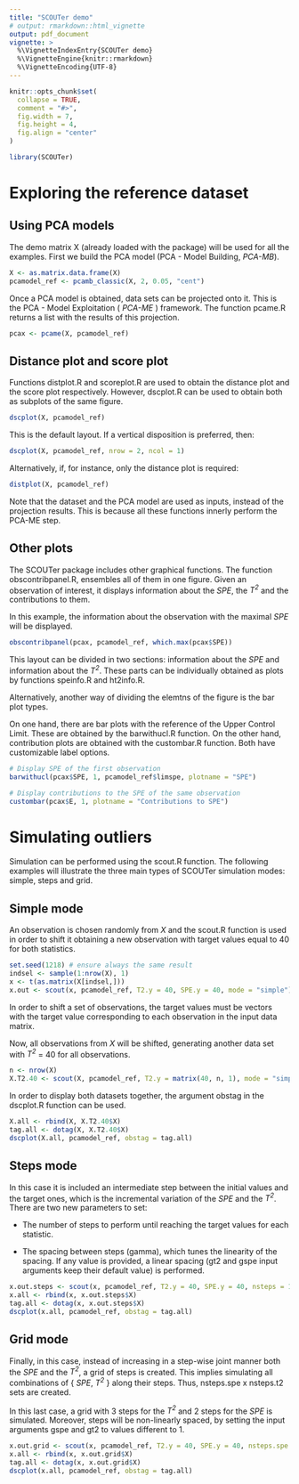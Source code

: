 ```yaml
---
title: "SCOUTer demo"
# output: rmarkdown::html_vignette
output: pdf_document
vignette: >
  %\VignetteIndexEntry{SCOUTer demo}
  %\VignetteEngine{knitr::rmarkdown}
  %\VignetteEncoding{UTF-8}
---
```


```r
knitr::opts_chunk$set(
  collapse = TRUE,
  comment = "#>",
  fig.width = 7,
  fig.height = 4,
  fig.align = "center"
)
```

```r
library(SCOUTer)
```
# Exploring the reference dataset
## Using PCA models
The demo matrix X (already loaded with the package) will be used for all the examples. First we build the PCA model (PCA - Model Building, _PCA-MB_).

```r
X <- as.matrix.data.frame(X)
pcamodel_ref <- pcamb_classic(X, 2, 0.05, "cent")
```

Once a PCA model is obtained, data sets can be projected onto it. This is the PCA - Model Exploitation ( _PCA-ME_ ) framework. The function pcame.R returns a list with the results of this projection. 

```r
pcax <- pcame(X, pcamodel_ref)
```

## Distance plot and score plot

Functions distplot.R and scoreplot.R are used to obtain the distance plot and the score plot respectively. However, dscplot.R can be used to obtain both as subplots of the same figure. 

```r
dscplot(X, pcamodel_ref)
```

This is the default layout. If a vertical disposition is preferred, then:

```r
dscplot(X, pcamodel_ref, nrow = 2, ncol = 1)
```

Alternatively, if, for instance, only the distance plot is required:

```r
distplot(X, pcamodel_ref)
```

Note that the dataset and the PCA model are used as inputs, instead of the projection results. This is because all these functions innerly perform the PCA-ME step.

## Other plots
The SCOUTer package includes other graphical functions. The function obscontribpanel.R, ensembles all of them in one figure. Given an observation of interest, it displays information about the _SPE_, the _T<sup>2</sup>_ and the contributions to them.

In this example, the information about the observation with the maximal _SPE_ will be displayed.

```r
obscontribpanel(pcax, pcamodel_ref, which.max(pcax$SPE))
```

This layout can be divided in two sections: information about the _SPE_ and information about the _T<sup>2</sup>_. These parts can be individually obtained as plots by functions speinfo.R and ht2info.R.

Alternatively, another way of dividing the elemtns of the figure is the bar plot types. 

On one hand, there are bar plots with the reference of the Upper Control Limit. These are obtained by the barwithucl.R function. On the other hand, contribution plots are obtained with the custombar.R function. Both have customizable label options.

```r
# Display SPE of the first observation
barwithucl(pcax$SPE, 1, pcamodel_ref$limspe, plotname = "SPE")
```
```r
# Display contributions to the SPE of the same observation
custombar(pcax$E, 1, plotname = "Contributions to SPE")
```


# Simulating outliers

Simulation can be performed using the scout.R function. The following examples will illustrate the three main types of SCOUTer simulation modes: simple, steps and grid.

## Simple mode
An observation is chosen randomly from *X* and the scout.R function is used in order to shift it obtaining a new observation with target values equal to 40 for both statistics. 

```r
set.seed(1218) # ensure always the same result 
indsel <- sample(1:nrow(X), 1)
x <- t(as.matrix(X[indsel,]))
x.out <- scout(x, pcamodel_ref, T2.y = 40, SPE.y = 40, mode = "simple")
```

In order to shift a set of observations, the target values must be vectors with the target value corresponding to each observation in the input data matrix.

Now, all observations from *X* will be shifted, generating another data set with _T<sup>2</sup>_ = 40 for all observations.

```r
n <- nrow(X)
X.T2.40 <- scout(X, pcamodel_ref, T2.y = matrix(40, n, 1), mode = "simple")
```

In order to display both datasets together, the argument obstag in the dscplot.R function can be used. 

```r
X.all <- rbind(X, X.T2.40$X)
tag.all <- dotag(X, X.T2.40$X)
dscplot(X.all, pcamodel_ref, obstag = tag.all)
```

## Steps mode
In this case it is included an intermediate step between the initial values and the target ones, which is the incremental variation of the _SPE_ and the _T<sup>2</sup>_. There are two new parameters to set:

* The number of steps to perform until reaching the target values for each statistic.

* The spacing between steps (gamma), which tunes the linearity of the spacing. If any value is provided, a linear spacing (gt2 and gspe input arguments keep their default value) is performed.

```r
x.out.steps <- scout(x, pcamodel_ref, T2.y = 40, SPE.y = 40, nsteps = 10, mode = "steps")
x.all <- rbind(x, x.out.steps$X)
tag.all <- dotag(x, x.out.steps$X)
dscplot(x.all, pcamodel_ref, obstag = tag.all)
```

## Grid mode
Finally, in this case, instead of increasing in a step-wise joint manner both the _SPE_ and the _T<sup>2</sup>_, a grid of steps is created. This implies simulating all combinations of { _SPE_, _T<sup>2</sup>_ } along their steps. Thus, nsteps.spe x nsteps.t2 sets are created.

In this last case, a grid with 3 steps for the _T<sup>2</sup>_ and 2 steps for the _SPE_ is simulated. Moreover, steps will be non-linearly spaced, by setting the input arguments gspe and gt2 to values different to 1. 

```r
x.out.grid <- scout(x, pcamodel_ref, T2.y = 40, SPE.y = 40, nsteps.spe = 2, nsteps.t2 = 3, gspe = 3, gt2 =0.3, mode = "grid")
x.all <- rbind(x, x.out.grid$X)
tag.all <- dotag(x, x.out.grid$X)
dscplot(x.all, pcamodel_ref, obstag = tag.all)
```